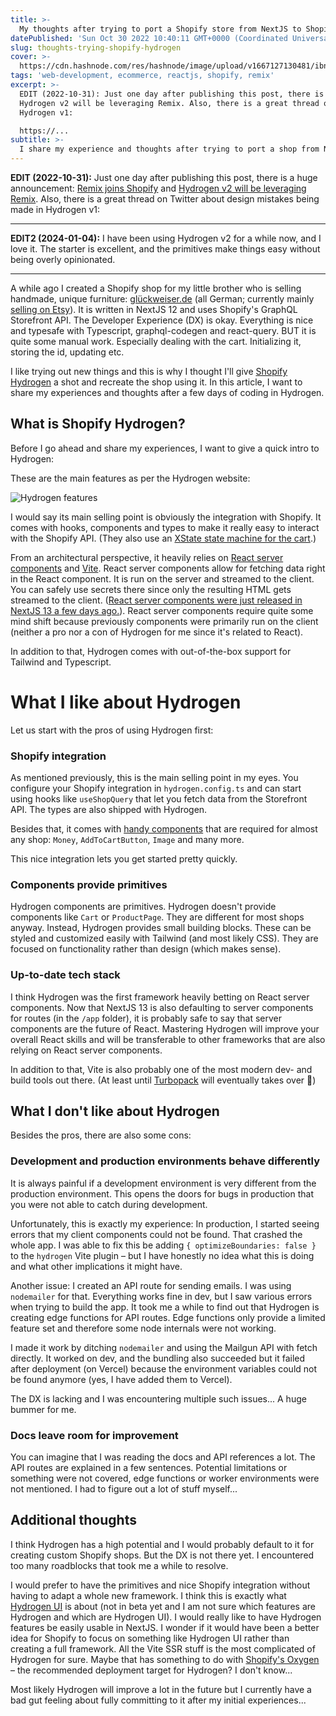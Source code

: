 ```yaml
---
title: >-
  My thoughts after trying to port a Shopify store from NextJS to Shopify Hydrogen
datePublished: 'Sun Oct 30 2022 10:40:11 GMT+0000 (Coordinated Universal Time)'
slug: thoughts-trying-shopify-hydrogen
cover: >-
  https://cdn.hashnode.com/res/hashnode/image/upload/v1667127130481/ibn1OU0_N.png
tags: 'web-development, ecommerce, reactjs, shopify, remix'
excerpt: >-
  EDIT (2022-10-31): Just one day after publishing this post, there is a huge announcement: Remix joins Shopify and
  Hydrogen v2 will be leveraging Remix. Also, there is a great thread on Twitter about design mistakes being made in
  Hydrogen v1:

  https://...
subtitle: >-
  I share my experience and thoughts after trying to port a shop from NextJS to Shopify Hydrogen.
---
```



**EDIT (2022-10-31):** Just one day after publishing this post, there is a huge announcement:
[Remix joins Shopify](https://remix.run/blog/remixing-shopify) and
[Hydrogen v2 will be leveraging Remix](https://hydrogen.shopify.dev/roadmap#remixing-hydrogen). Also, there is a great
thread on Twitter about design mistakes being made in Hydrogen v1:

<Tweet id="https://x.com/jplhomer/status/1587095536833859584" />

---

**EDIT2 (2024-01-04):** I have been using Hydrogen v2 for a while now, and I love it. The starter is excellent, and the
primitives make things easy without being overly opinionated.

---

A while ago I created a Shopify shop for my little brother who is selling handmade, unique furniture:
[glückweiser.de](https://www.xn--glckweiser-beb.de/) (all German; currently mainly
[selling on Etsy](https://www.etsy.com/de/shop/Glueckweiser)). It is written in NextJS 12 and uses Shopify's GraphQL
Storefront API. The Developer Experience (DX) is okay. Everything is nice and typesafe with Typescript, graphql-codegen
and react-query. BUT it is quite some manual work. Especially dealing with the cart. Initializing it, storing the id,
updating etc.

I like trying out new things and this is why I thought I'll give [Shopify Hydrogen](https://hydrogen.shopify.dev/) a
shot and recreate the shop using it. In this article, I want to share my experiences and thoughts after a few days of
coding in Hydrogen.

## What is Shopify Hydrogen?

Before I go ahead and share my experiences, I want to give a quick intro to Hydrogen:

These are the main features as per the Hydrogen website:

![Hydrogen features](https://cdn.hashnode.com/res/hashnode/image/upload/v1667121544202/lXAOXU3fU.png?auto=format,compress&w=800&fit=fillmax)

I would say its main selling point is obviously the integration with Shopify. It comes with hooks, components and types
to make it really easy to interact with the Shopify API. (They also use an
[XState state machine for the cart](https://github.com/Shopify/hydrogen/blob/6310974ff8f8fdcf742bc7a1f5af1370e221c6fa/packages/hydrogen/src/components/CartProvider/useCartAPIStateMachine.client.tsx).)

From an architectural perspective, it heavily relies on
[React server components](https://shopify.dev/custom-storefronts/hydrogen/framework/react-server-components) and
[Vite](https://vitejs.dev/). React server components allow for fetching data right in the React component. It is run on
the server and streamed to the client. You can safely use secrets there since only the resulting HTML gets streamed to
the client.
([React server components were just released in NextJS 13 a few days ago.](https://nextjs.org/docs/advanced-features/react-18/server-components)).
React server components require quite some mind shift because previously components were primarily run on the client
(neither a pro nor a con of Hydrogen for me since it's related to React).

In addition to that, Hydrogen comes with out-of-the-box support for Tailwind and Typescript.

# What I like about Hydrogen

Let us start with the pros of using Hydrogen first:

### Shopify integration

As mentioned previously, this is the main selling point in my eyes. You configure your Shopify integration in
`hydrogen.config.ts` and can start using hooks like `useShopQuery` that let you fetch data from the Storefront API. The
types are also shipped with Hydrogen.

Besides that, it comes with [handy components](https://shopify.dev/api/hydrogen/components) that are required for almost
any shop: `Money`, `AddToCartButton`, `Image` and many more.

This nice integration lets you get started pretty quickly.

### Components provide primitives

Hydrogen components are primitives. Hydrogen doesn't provide components like `Cart` or `ProductPage`. They are different
for most shops anyway. Instead, Hydrogen provides small building blocks. These can be styled and customized easily with
Tailwind (and most likely CSS). They are focused on functionality rather than design (which makes sense).

### Up-to-date tech stack

I think Hydrogen was the first framework heavily betting on React server components. Now that NextJS 13 is also
defaulting to server components for routes (in the `/app` folder), it is probably safe to say that server components are
the future of React. Mastering Hydrogen will improve your overall React skills and will be transferable to other
frameworks that are also relying on React server components.

In addition to that, Vite is also probably one of the most modern dev- and build tools out there. (At least until
[Turbopack](https://turbo.build/pack) will eventually takes over 🤪)

## What I don't like about Hydrogen

Besides the pros, there are also some cons:

### Development and production environments behave differently

It is always painful if a development environment is very different from the production environment. This opens the
doors for bugs in production that you were not able to catch during development.

Unfortunately, this is exactly my experience: In production, I started seeing errors that my client components could not
be found. That crashed the whole app. I was able to fix this be adding `{ optimizeBoundaries: false }` to the `hydrogen`
Vite plugin – but I have honestly no idea what this is doing and what other implications it might have.

Another issue: I created an API route for sending emails. I was using `nodemailer` for that. Everything works fine in
dev, but I saw various errors when trying to build the app. It took me a while to find out that Hydrogen is creating
edge functions for API routes. Edge functions only provide a limited feature set and therefore some node internals were
not working.

I made it work by ditching `nodemailer` and using the Mailgun API with fetch directly. It worked on dev, and the
bundling also succeeded but it failed after deployment (on Vercel) because the environment variables could not be found
anymore (yes, I have added them to Vercel).

The DX is lacking and I was encountering multiple such issues... A huge bummer for me.

### Docs leave room for improvement

You can imagine that I was reading the docs and API references a lot. The API routes are explained in a few sentences.
Potential limitations or something were not covered, edge functions or worker environments were not mentioned. I had to
figure out a lot of stuff myself...

## Additional thoughts

I think Hydrogen has a high potential and I would probably default to it for creating custom Shopify shops. But the DX
is not there yet. I encountered too many roadblocks that took me a while to resolve.

I would prefer to have the primitives and nice Shopify integration without having to adapt a whole new framework. I
think this is exactly what [Hydrogen UI](https://shopify.dev/custom-storefronts/hydrogen/alternate-frameworks) is about
(not in beta yet and I am not sure which features are Hydrogen and which are Hydrogen UI). I would really like to have
Hydrogen features be easily usable in NextJS. I wonder if it would have been a better idea for Shopify to focus on
something like Hydrogen UI rather than creating a full framework. All the Vite SSR stuff is the most complicated of
Hydrogen for sure. Maybe that has something to do with
[Shopify's Oxygen](https://shopify.dev/custom-storefronts/oxygen/getting-started) – the recommended deployment target
for Hydrogen? I don't know...

Most likely Hydrogen will improve a lot in the future but I currently have a bad gut feeling about fully committing to
it after my initial experiences...
